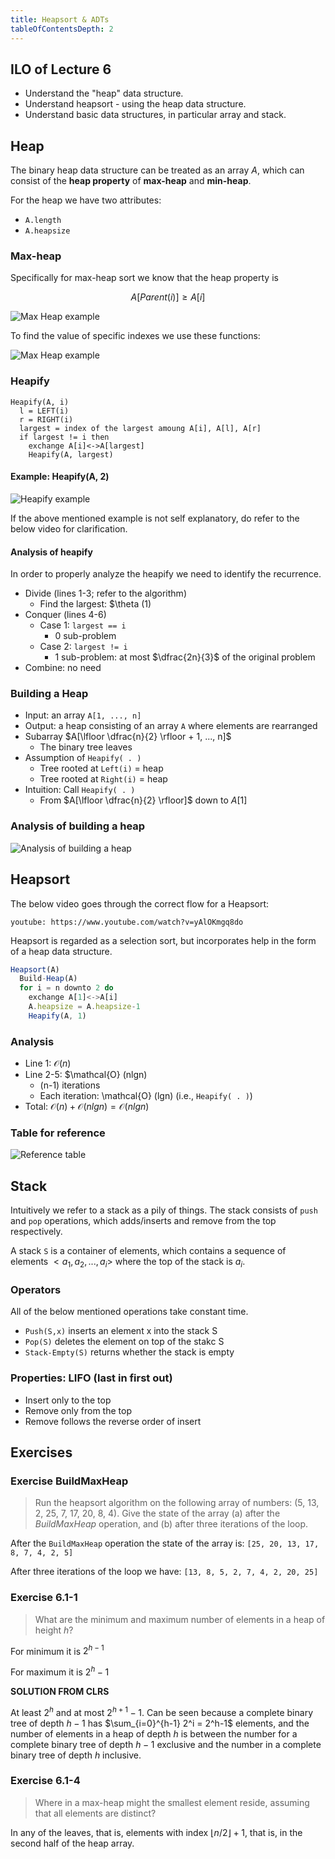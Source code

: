 ---
title: Heapsort & ADTs
tableOfContentsDepth: 2
---

## ILO of Lecture 6

- Understand the "heap" data structure.
- Understand heapsort - using the heap data structure.
- Understand basic data structures, in particular array and stack.

## Heap

The binary heap data structure can be treated as an array $A$, which can
consist of the **heap property** of **max-heap** and **min-heap**.

For the heap we have two attributes:

- `A.length`
- `A.heapsize`

### Max-heap

Specifically for max-heap sort we know that the heap property is

$$A[Parent(i)] \geq A[i]$$

![Max Heap example](images/heapsort-max-heap-example.png)

To find the value of specific indexes we use these functions:

![Max Heap example](images/heapsort-parent-left-right-child.png)

### Heapify

```text
Heapify(A, i)
  l = LEFT(i)
  r = RIGHT(i)
  largest = index of the largest amoung A[i], A[l], A[r]
  if largest != i then
    exchange A[i]<->A[largest]
    Heapify(A, largest)
```

#### Example: Heapify(A, 2)

![Heapify example](images/heapsort-heapify-example.png)

If the above mentioned example is not self explanatory, do refer to the
below video for clarification.

#### Analysis of heapify

In order to properly analyze the heapify we need to identify the recurrence.

- Divide (lines 1-3; refer to the algorithm)
  - Find the largest: \$\theta (1)
- Conquer (lines 4-6)
  - Case 1: `largest == i`
    - 0 sub-problem
  - Case 2: `largest != i`
    - 1 sub-problem: at most $\dfrac{2n}{3}$ of the original problem
- Combine: no need

### Building a Heap

- Input: an array `A[1, ..., n]`
- Output: a heap consisting of an array `A` where elements are rearranged
- Subarray $A[\lfloor \dfrac{n}{2} \rfloor + 1, ..., n]$
  - The binary tree leaves
- Assumption of `Heapify( . )`
  - Tree rooted at `Left(i)` = heap
  - Tree rooted at `Right(i)` = heap
- Intuition: Call `Heapify( . )`
  - From $A[\lfloor \dfrac{n}{2} \rfloor]$ down to $A[1]$

### Analysis of building a heap

![Analysis of building a heap](images/heapsort-analysis-of-building-a-heap.png)

## Heapsort

The below video goes through the correct flow for a Heapsort:

`youtube: https://www.youtube.com/watch?v=yAlOKmgq8do`

Heapsort is regarded as a selection sort, but incorporates help in the form
of a heap data structure.

```js
Heapsort(A)
  Build-Heap(A)
  for i = n downto 2 do
    exchange A[1]<->A[i]
    A.heapsize = A.heapsize-1
    Heapify(A, 1)
```

### Analysis

- Line 1: $\mathcal{O} (n)$
- Line 2-5: \$\mathcal{O} (nlgn)
  - (n-1) iterations
  - Each iteration: \mathcal{O} (lgn) (i.e., `Heapify( . )`)
- Total: $\mathcal{O}(n) + \mathcal{O}(nlgn) = \mathcal{O}(nlgn)$

### Table for reference

![Reference table](images/heapsort-reference-table.png)

## Stack

Intuitively we refer to a stack as a pily of things. The stack consists of `push`
and `pop` operations, which adds/inserts and remove from the top respectively.

A stack `S` is a container of elements, which contains a sequence of elements
$< a_1, a_2, ..., a_i >$ where the top of the stack is $a_i$.

### Operators

All of the below mentioned operations take constant time.

- `Push(S,x)` inserts an element x into the stack S
- `Pop(S)` deletes the element on top of the stakc S
- `Stack-Empty(S)` returns whether the stack is empty

### Properties: LIFO (last in first out)

- Insert only to the top
- Remove only from the top
- Remove follows the reverse order of insert

## Exercises

### Exercise BuildMaxHeap

> Run the heapsort algorithm on the following array of numbers:
> (5, 13, 2, 25, 7, 17, 20, 8, 4). Give the state of the array (a)
> after the _BuildMaxHeap_ operation, and (b) after three
> iterations of the loop.

After the `BuildMaxHeap` operation the state of the array is:
`[25, 20, 13, 17, 8, 7, 4, 2, 5]`

After three iterations of the loop we have:
`[13, 8, 5, 2, 7, 4, 2, 20, 25]`

### Exercise 6.1-1

> What are the minimum and maximum number of elements in a heap
> of height _h_?

For minimum it is $2^{h-1}$

For maximum it is $2^h-1$

**SOLUTION FROM CLRS**

At least $2^h$ and at most $2^{h+1}-1$. Can be seen because a complete binary
tree of depth $h-1$ has $\sum_{i=0}^{h-1} 2^i = 2^h-1$ elements, and the number
of elements in a heap of depth $h$ is between the number for a complete
binary tree of depth $h-1$ exclusive and the number in a complete binary
tree of depth $h$ inclusive.

### Exercise 6.1-4

> Where in a max-heap might the smallest element reside, assuming that all
> elements are distinct?

In any of the leaves, that is, elements with index $\lfloor n/2 \rfloor + 1$,
that is, in the second half of the heap array.

